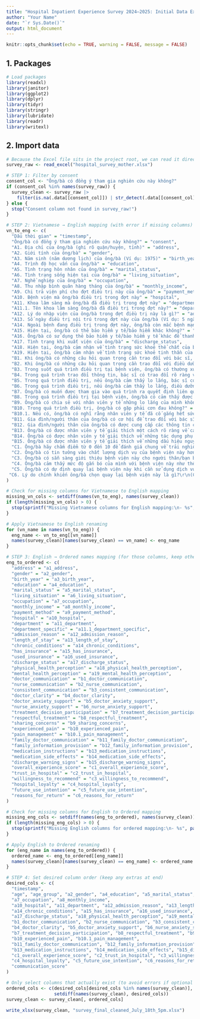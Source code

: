 ```yaml
---
title: "Hospital Inpatient Experience Survey 2024–2025: Initial Data Exploration"
author: "Your Name"
date: "`r Sys.Date()`"
output: html_document
---
```


```r
knitr::opts_chunk$set(echo = TRUE, warning = FALSE, message = FALSE)
```

## 1. Packages

```r

# Load packages
library(readxl)
library(janitor)
library(ggplot2)
library(dplyr)
library(tidyr)
library(stringr)
library(lubridate)
library(readr)
library(writexl)

```

## 2. Import data

```r
# Because the Excel file sits in the project root, we can read it directly
survey_raw <- read_excel("hospital_survey_mother.xlsx")

```



```r
# STEP 1: Filter by consent
consent_col <- "Ông/bà có đồng ý tham gia nghiên cứu này không?"
if (consent_col %in% names(survey_raw)) {
  survey_clean <- survey_raw |>
    filter(is.na(.data[[consent_col]]) | str_detect(.data[[consent_col]], "Có"))
} else {
  stop("Consent column not found in survey_raw!")
}

# STEP 2: Vietnamese → English mapping (with error if missing columns)
vn_to_eng <- c(
  "Dấu thời gian" = "timestamp",
  "Ông/bà có đồng ý tham gia nghiên cứu này không?" = "consent",
  "A1. Địa chỉ của ông/bà (ghi rõ quận/huyện, tỉnh)" = "address",
  "A2. Giới tính của ông/bà" = "gender",
  "A3. Năm sinh (năm dương lịch) của ông/bà (Ví dụ: 1975)" = "birth_year",
  "A4. Trình độ học vấn của ông/bà" = "education",
  "A5. Tình trạng hôn nhân của ông/bà" = "marital_status",
  "A6. Tình trạng sống hiện tại của ông/bà" = "living_situation",
  "A7. Nghề nghiệp của ông/bà" = "occupation",
  "A8. Thu nhập bình quân hàng tháng của ông/bà" = "monthly_income",
  "A9. Chi trả viện phí cho đợt điều trị này của ông/bà" = "payment_method",
  "A10. Bệnh viện mà ông/bà điều trị trong đợt này" = "hospital",
  "A11. Khoa lâm sàng mà ông/bà đã điều trị trong đợt này" = "department",
  "A11.1. Tên khoa lâm sàng ông/bà đã điều trị trong đợt này?" = "department_specific",
  "A12. Lý do nhập viện của ông/bà trong đợt điều trị này là gì?" = "admission_reason",
  "A13. Số ngày điều trị nội trú trong đợt này của ông/bà (Ví dụ: 5 ngày)" = "length_of_stay",
  "A14. Ngoài bệnh đang điều trị trong đợt này, ông/bà còn mắc bệnh mạn tính nào khác nữa không? (Ví dụ: Tăng huyết áp, Đái tháo đường, ...)" = "chronic_conditions",
  "A15. Hiện tại, ông/bà có thẻ bảo hiểm y tế/bảo hiểm khác không?" = "has_insurance",
  "A16. Ông/bà có sử dụng thẻ bảo hiểm y tế/bảo hiểm y tế khác để thanh toán cho đợt điều trị lần này không?" = "used_insurance",
  "A17. Tình trạng khi xuất viện của ông/bà" = "discharge_status",
  "A18. Hiện tại, ông/bà cảm nhận về tình trạng sức khoẻ thể chất của bản thân như thế nào?" = "physical_health_perception",
  "A19. Hiện tại, ông/bà cảm nhận về tình trạng sức khoẻ tinh thần của bản thân như thế nào?" = "mental_health_perception",
  "B1. Khi ông/bà có những câu hỏi quan trọng cần trao đổi với bác sĩ, ông/bà có nhận được câu trả lời dễ hiểu không?" = "doctor_communication",
  "B2. Khi ông/bà có những câu hỏi quan trọng cần trao đổi với điều dưỡng, ông/bà có nhận được câu trả lời dễ hiểu không?" = "nurse_communication",
  "B3. Trong suốt quá trình điều trị tại bệnh viện, ông/bà có thường xuyên nhận được các câu trả lời thống nhất từ bác sĩ và điều dưỡng không?" = "consistent_communication",
  "B4. Trong quá trình trao đổi thông tin, bác sĩ có trao đổi rõ ràng với ông/bà không?" = "doctor_clarity",
  "B5. Trong quá trình điều trị, nếu ông/bà cảm thấy lo lắng, bác sĩ có tư vấn cho ông/bà không?" = "doctor_anxiety_support",
  "B6. Trong quá trình điều trị, nếu ông/bà cảm thấy lo lắng, điều dưỡng có tư vấn cho ông/bà không?" = "nurse_anxiety_support",
  "B7. Ông/bà có muốn được tham gia vào quá trình ra quyết định liên quan tới kế hoạch điều trị của mình không?" = "treatment_decision_participation",
  "B8. Trong quá trình điều trị tại bệnh viện, ông/bà có cảm thấy được nhân viên y tế đối xử với một thái độ tôn trọng không?" = "respectful_treatment",
  "B9. Ông/bà có chia sẻ với nhân viên y tế những lo lắng của mình không?" = "sharing_concerns",
  "B10. Trong quá trình điều trị, ông/bà có gặp phải cơn đau không?" = "experienced_pain",
  "B10.1. Nếu có, ông/bà có nghĩ rằng nhân viên y tế đã cố gắng hết sức để giúp ông/bà kiểm soát cơn đau không?" = "pain_management",
  "B11. Gia đình/người thân của ông/bà có cơ hội để trao đổi với bác sĩ về tình trạng sức khoẻ và quá trình điều trị của ông/bà không?" = "family_doctor_communication",
  "B12. Gia đình/người thân của ông/bà có được cung cấp các thông tin cần thiết từ bác sĩ hoặc điều dưỡng để giúp ông/bà hồi phục không?" = "family_information_provision",
  "B13. Ông/bà có được nhân viên y tế giải thích một cách rõ ràng về cách sử dụng của những loại thuốc ông/bà phải sử dụng ở nhà không?" = "medication_instructions",
  "B14. Ông/bà có được nhân viên y tế giải thích về những tác dụng phụ cần theo dõi của các loại thuốc mà ông/bà phải sử dụng ở nhà không?" = "medication_side_effects",
  "B15. Ông/bà có được nhân viên y tế giải thích về những dấu hiệu nguy hiểm liên quan đến tình trạng sức khoẻ hoặc việc điều trị cần theo dõi sau khi ra viện không?" = "discharge_warning_signs",
  "C1. Ông/bà hãy chấm điểm từ 0 đến 10 để đánh giá chung về trải nghiệm tại bệnh viện mà ông/bà điều trị đợt này (0 điểm là trải nghiệm kém nhất, 10 điểm là trải nghiệm tốt nhất)" = "overall_experience_score",
  "C2. Ông/bà có tin tưởng vào chất lượng dịch vụ của bệnh viện này hơn các bệnh viện khác không?" = "trust_in_hospital",
  "C3. Ông/bà có sẵn sàng giới thiệu bệnh viện này cho người thân/bạn bè không?" = "willingness_to_recommend",
  "C4. Ông/bà cảm thấy mức độ gắn bó của mình với bệnh viện này như thế nào?" = "hospital_loyalty",
  "C5. Ông/bà có dự định quay lại bệnh viện này khi cần sử dụng dịch vụ y tế trong tương lai không?" = "future_use_intention",
 "C6. Lý do chính khiến ông/bà chọn quay lại bệnh viện này là gì?\r\n(Câu hỏi nhiều lựa chọn)"  = "reasons_for_return"
)

# Check for missing columns for Vietnamese to English mapping
missing_vn_cols <- setdiff(names(vn_to_eng), names(survey_clean))
if (length(missing_vn_cols) > 0) {
  stop(sprintf("Missing Vietnamese columns for English mapping:\n- %s", paste(missing_vn_cols, collapse = "\n- ")))
}

# Apply Vietnamese to English renaming
for (vn_name in names(vn_to_eng)) {
  eng_name <- vn_to_eng[[vn_name]]
  names(survey_clean)[names(survey_clean) == vn_name] <- eng_name
}

# STEP 3: English → Ordered names mapping (for those columns, keep others as-is)
eng_to_ordered <- c(
  "address" = "a1_address",
  "gender" = "a2_gender",
  "birth_year" = "a3_birth_year",
  "education" = "a4_education",
  "marital_status" = "a5_marital_status",
  "living_situation" = "a6_living_situation",
  "occupation" = "a7_occupation",
  "monthly_income" = "a8_monthly_income",
  "payment_method" = "a9_payment_method",
  "hospital" = "a10_hospital",
  "department" = "a11_department",
  "department_specific" = "a11.1_department_specific",
  "admission_reason" = "a12_admission_reason",
  "length_of_stay" = "a13_length_of_stay",
  "chronic_conditions" = "a14_chronic_conditions",
  "has_insurance" = "a15_has_insurance",
  "used_insurance" = "a16_used_insurance",
  "discharge_status" = "a17_discharge_status",
  "physical_health_perception" = "a18_physical_health_perception",
  "mental_health_perception" = "a19_mental_health_perception",
  "doctor_communication" = "b1_doctor_communication",
  "nurse_communication" = "b2_nurse_communication",
  "consistent_communication" = "b3_consistent_communication",
  "doctor_clarity" = "b4_doctor_clarity",
  "doctor_anxiety_support" = "b5_doctor_anxiety_support",
  "nurse_anxiety_support" = "b6_nurse_anxiety_support",
  "treatment_decision_participation" = "b7_treatment_decision_participation",
  "respectful_treatment" = "b8_respectful_treatment",
  "sharing_concerns" = "b9_sharing_concerns",
  "experienced_pain" = "b10_experienced_pain",
  "pain_management" = "b10.1_pain_management",
  "family_doctor_communication" = "b11_family_doctor_communication",
  "family_information_provision" = "b12_family_information_provision",
  "medication_instructions" = "b13_medication_instructions",
  "medication_side_effects" = "b14_medication_side_effects",
  "discharge_warning_signs" = "b15_discharge_warning_signs",
  "overall_experience_score" = "c1_overall_experience_score",
  "trust_in_hospital" = "c2_trust_in_hospital",
  "willingness_to_recommend" = "c3_willingness_to_recommend",
  "hospital_loyalty" = "c4_hospital_loyalty",
  "future_use_intention" = "c5_future_use_intention",
  "reasons_for_return" = "c6_reasons_for_return"
)

# Check for missing columns for English to Ordered mapping
missing_eng_cols <- setdiff(names(eng_to_ordered), names(survey_clean))
if (length(missing_eng_cols) > 0) {
  stop(sprintf("Missing English columns for ordered mapping:\n- %s", paste(missing_eng_cols, collapse = "\n- ")))
}

# Apply English to Ordered renaming
for (eng_name in names(eng_to_ordered)) {
  ordered_name <- eng_to_ordered[[eng_name]]
  names(survey_clean)[names(survey_clean) == eng_name] <- ordered_name
}

# STEP 4: Set desired column order (keep any extras at end)
desired_cols <- c(
  "timestamp",
  "age", "age_group", "a2_gender", "a4_education", "a5_marital_status", "a6_living_situation",
  "a7_occupation", "a8_monthly_income",
  "a10_hospital", "a11_department", "a12_admission_reason", "a13_length_of_stay", "los_category",
  "a14_chronic_conditions", "a15_has_insurance", "a16_used_insurance", "a9_payment_method",
  "a17_discharge_status", "a18_physical_health_perception", "a19_mental_health_perception",
  "b1_doctor_communication", "b2_nurse_communication", "b3_consistent_communication",
  "b4_doctor_clarity", "b5_doctor_anxiety_support", "b6_nurse_anxiety_support",
  "b7_treatment_decision_participation", "b8_respectful_treatment", "b9_sharing_concerns",
  "b10_experienced_pain", "b10.1_pain_management",
  "b11_family_doctor_communication", "b12_family_information_provision",
  "b13_medication_instructions", "b14_medication_side_effects", "b15_discharge_warning_signs",
  "c1_overall_experience_score", "c2_trust_in_hospital", "c3_willingness_to_recommend",
  "c4_hospital_loyalty", "c5_future_use_intention", "c6_reasons_for_return",
  "communication_score"
)

# Only select columns that actually exist (to avoid errors if optional cols missing)
ordered_cols <- c(desired_cols[desired_cols %in% names(survey_clean)],
                  setdiff(names(survey_clean), desired_cols))
survey_clean <- survey_clean[, ordered_cols]
```




```r
write_xlsx(survey_clean, "survey_final_cleaned_July_18th_5pm.xlsx")
```


```r

```




